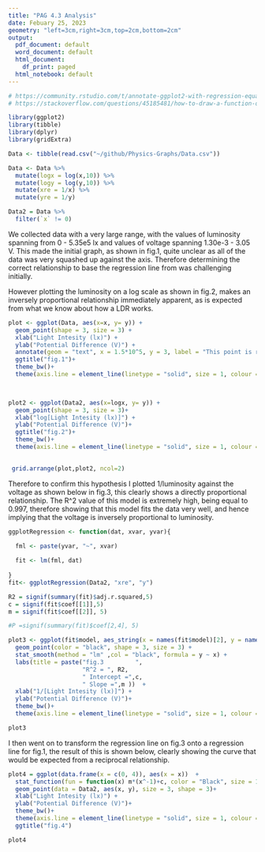 ```yaml
---
title: "PAG 4.3 Analysis"
date: Febuary 25, 2023
geometry: "left=3cm,right=3cm,top=2cm,bottom=2cm"
output:
  pdf_document: default
  word_document: default
  html_document:
    df_print: paged
  html_notebook: default
---
```


```r
# https://community.rstudio.com/t/annotate-ggplot2-with-regression-equation-and-r-squared/6112/7
# https://stackoverflow.com/questions/45185481/how-to-draw-a-function-on-a-scatter-plot-in-ggplot

library(ggplot2)
library(tibble)
library(dplyr)
library(gridExtra)

Data <- tibble(read.csv("~/github/Physics-Graphs/Data.csv"))

Data <- Data %>% 
  mutate(logx = log(x,10)) %>% 
  mutate(logy = log(y,10)) %>% 
  mutate(xre = 1/x) %>%
  mutate(yre = 1/y)

Data2 = Data %>% 
  filter(`x` != 0)

```

We collected data with a very large range, with the values of luminosity spanning from 0 - 5.35e5 lx and values of voltage spanning 1.30e-3 - 3.05 V. This made the initial graph, as shown in fig.1, quite unclear as all of the data was very squashed up against the axis. Therefore determining the correct relationship to base the regression line from was challenging initially.

However plotting the luminosity on a log scale as shown in fig.2, makes an inversely proportional relationship immediately apparent, as is expected from what we know about how a LDR works.

```r
plot <- ggplot(Data, aes(x=x, y= y)) + 
  geom_point(shape = 3, size = 3) + 
  xlab("Light Intesity (lx)") + 
  ylab("Potential Difference (V)") +
  annotate(geom = "text", x = 1.5*10^5, y = 3, label = "This point is removed from future\n calculations to avoid division by 0", size = 2) +
  ggtitle("fig.1")+
  theme_bw()+
  theme(axis.line = element_line(linetype = "solid", size = 1, colour = "black"))
  


plot2 <- ggplot(Data2, aes(x=logx, y= y)) + 
  geom_point(shape = 3, size = 3)+
  xlab("log[Light Intesity (lx)]") + 
  ylab("Potential Difference (V)")+
  ggtitle("fig.2")+
  theme_bw()+
  theme(axis.line = element_line(linetype = "solid", size = 1, colour = "black"))
  

 grid.arrange(plot,plot2, ncol=2)

```
Therefore to confirm this hypothesis I plotted 1/luminosity against the voltage as shown below in fig.3, this clearly shows a directly proportional relationship. The R^2 value of this model is extremely high, being equal to 0.997, therefore showing that this model fits the data very well, and hence implying that the voltage is inversely proportional to luminosity.

```r
ggplotRegression <- function(dat, xvar, yvar){
  
  fml <- paste(yvar, "~", xvar)

  fit <- lm(fml, dat)
  
}
fit<- ggplotRegression(Data2, "xre", "y")

R2 = signif(summary(fit)$adj.r.squared,5)
c = signif(fit$coef[[1]],5)
m = signif(fit$coef[[2]], 5)

#P =signif(summary(fit)$coef[2,4], 5)

plot3 <- ggplot(fit$model, aes_string(x = names(fit$model)[2], y = names(fit$model)[1])) + 
  geom_point(color = "black", shape = 3, size = 3) +
  stat_smooth(method = "lm" ,col = "black", formula = y ~ x) +
  labs(title = paste("fig.3         ",
                     "R^2 = ", R2,
                     " Intercept =",c,
                     " Slope =",m ))  +
  xlab("1/[Light Intesity (lx)]") + 
  ylab("Potential Difference (V)")+
  theme_bw()+
  theme(axis.line = element_line(linetype = "solid", size = 1, colour = "black"))

plot3

```

I then went on to transform the regression line on fig.3 onto a regression line for fig.1, the result of this is shown below, clearly showing the curve that would be expected from a reciprocal relationship.

```r
plot4 = ggplot(data.frame(x = c(0, 4)), aes(x = x))  +
  stat_function(fun = function(x) m*(x^-1)+c, color = "Black", size = 1.5)+
  geom_point(data = Data2, aes(x, y), size = 3, shape = 3)+
  xlab("Light Intesity (lx)") + 
  ylab("Potential Difference (V)")+
  theme_bw()+
  theme(axis.line = element_line(linetype = "solid", size = 1, colour = "black"))+
  ggtitle("fig.4")

plot4

```




